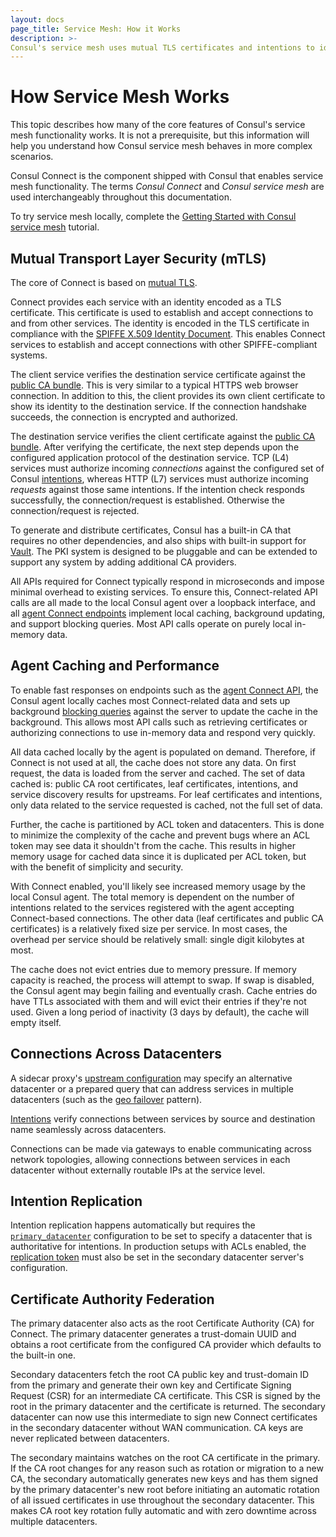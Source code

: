```yaml
---
layout: docs
page_title: Service Mesh: How it Works
description: >-
Consul's service mesh uses mutual TLS certificates and intentions to identify and authorize agent communication across datacenters. Learn how mTLS, agents, and intentions work together in the service mesh, also called Consul Connect.
---
```


# How Service Mesh Works

This topic describes how many of the core features of Consul's service mesh functionality works.
It is not a prerequisite,
but this information will help you understand how Consul service mesh behaves in more complex scenarios.

Consul Connect is the component shipped with Consul that enables service mesh functionality. The terms _Consul Connect_ and _Consul service mesh_ are used interchangeably throughout this documentation.

To try service mesh locally, complete the [Getting Started with Consul service
mesh](https://learn.hashicorp.com/tutorials/consul/service-mesh?utm_source=docs)
tutorial.

## Mutual Transport Layer Security (mTLS)

The core of Connect is based on [mutual TLS](https://en.wikipedia.org/wiki/Mutual_authentication).

Connect provides each service with an identity encoded as a TLS certificate.
This certificate is used to establish and accept connections to and from other
services. The identity is encoded in the TLS certificate in compliance with
the [SPIFFE X.509 Identity Document](https://github.com/spiffe/spiffe/blob/master/standards/X509-SVID.md).
This enables Connect services to establish and accept connections with
other SPIFFE-compliant systems.

The client service verifies the destination service certificate
against the [public CA bundle](/api-docs/connect/ca#list-ca-root-certificates).
This is very similar to a typical HTTPS web browser connection. In addition
to this, the client provides its own client certificate to show its
identity to the destination service. If the connection handshake succeeds,
the connection is encrypted and authorized.

The destination service verifies the client certificate against the [public CA
bundle](/api-docs/connect/ca#list-ca-root-certificates). After verifying the
certificate, the next step depends upon the configured application protocol of
the destination service. TCP (L4) services must authorize incoming _connections_
against the configured set of Consul [intentions](/docs/connect/intentions),
whereas HTTP (L7) services must authorize incoming _requests_ against those same
intentions. If the intention check responds successfully, the
connection/request is established. Otherwise the connection/request is
rejected.

To generate and distribute certificates, Consul has a built-in CA that
requires no other dependencies, and
also ships with built-in support for [Vault](/docs/connect/ca/vault). The PKI system is designed to be pluggable
and can be extended to support any system by adding additional CA providers.

All APIs required for Connect typically respond in microseconds and impose
minimal overhead to existing services. To ensure this, Connect-related API calls
are all made to the local Consul agent over a loopback interface, and all [agent
Connect endpoints](/api-docs/agent/connect) implement local caching, background
updating, and support blocking queries. Most API calls operate on purely local
in-memory data.

## Agent Caching and Performance

To enable fast responses on endpoints such as the [agent Connect
API](/api-docs/agent/connect), the Consul agent locally caches most Connect-related
data and sets up background [blocking queries](/api-docs/features/blocking) against
the server to update the cache in the background. This allows most API calls
such as retrieving certificates or authorizing connections to use in-memory
data and respond very quickly.

All data cached locally by the agent is populated on demand. Therefore, if
Connect is not used at all, the cache does not store any data. On first request,
the data is loaded from the server and cached. The set of data cached is: public
CA root certificates, leaf certificates, intentions, and service discovery
results for upstreams. For leaf certificates and intentions, only data related
to the service requested is cached, not the full set of data.

Further, the cache is partitioned by ACL token and datacenters. This is done
to minimize the complexity of the cache and prevent bugs where an ACL token
may see data it shouldn't from the cache. This results in higher memory usage
for cached data since it is duplicated per ACL token, but with the benefit
of simplicity and security.

With Connect enabled, you'll likely see increased memory usage by the
local Consul agent. The total memory is dependent on the number of intentions
related to the services registered with the agent accepting Connect-based
connections. The other data (leaf certificates and public CA certificates)
is a relatively fixed size per service. In most cases, the overhead per
service should be relatively small: single digit kilobytes at most.

The cache does not evict entries due to memory pressure. If memory capacity
is reached, the process will attempt to swap. If swap is disabled, the Consul
agent may begin failing and eventually crash. Cache entries do have TTLs
associated with them and will evict their entries if they're not used. Given
a long period of inactivity (3 days by default), the cache will empty itself.

## Connections Across Datacenters

A sidecar proxy's [upstream configuration](/docs/connect/registration/service-registration#upstream-configuration-reference)
may specify an alternative datacenter or a prepared query that can address services
in multiple datacenters (such as the [geo failover](https://learn.hashicorp.com/tutorials/consul/automate-geo-failover) pattern).

[Intentions](/docs/connect/intentions) verify connections between services by
source and destination name seamlessly across datacenters.

Connections can be made via gateways to enable communicating across network
topologies, allowing connections between services in each datacenter without
externally routable IPs at the service level.

## Intention Replication

Intention replication happens automatically but requires the
[`primary_datacenter`](/docs/agent/config/config-files#primary_datacenter)
configuration to be set to specify a datacenter that is authoritative
for intentions. In production setups with ACLs enabled, the
[replication token](/docs/agent/config/config-files#acl_tokens_replication) must also
be set in the secondary datacenter server's configuration.

## Certificate Authority Federation

The primary datacenter also acts as the root Certificate Authority (CA) for Connect.
The primary datacenter generates a trust-domain UUID and obtains a root certificate
from the configured CA provider which defaults to the built-in one.

Secondary datacenters fetch the root CA public key and trust-domain ID from the
primary and generate their own key and Certificate Signing Request (CSR) for an
intermediate CA certificate. This CSR is signed by the root in the primary
datacenter and the certificate is returned. The secondary datacenter can now use
this intermediate to sign new Connect certificates in the secondary datacenter
without WAN communication. CA keys are never replicated between datacenters.

The secondary maintains watches on the root CA certificate in the primary. If the
CA root changes for any reason such as rotation or migration to a new CA, the
secondary automatically generates new keys and has them signed by the primary
datacenter's new root before initiating an automatic rotation of all issued
certificates in use throughout the secondary datacenter. This makes CA root key
rotation fully automatic and with zero downtime across multiple datacenters.
